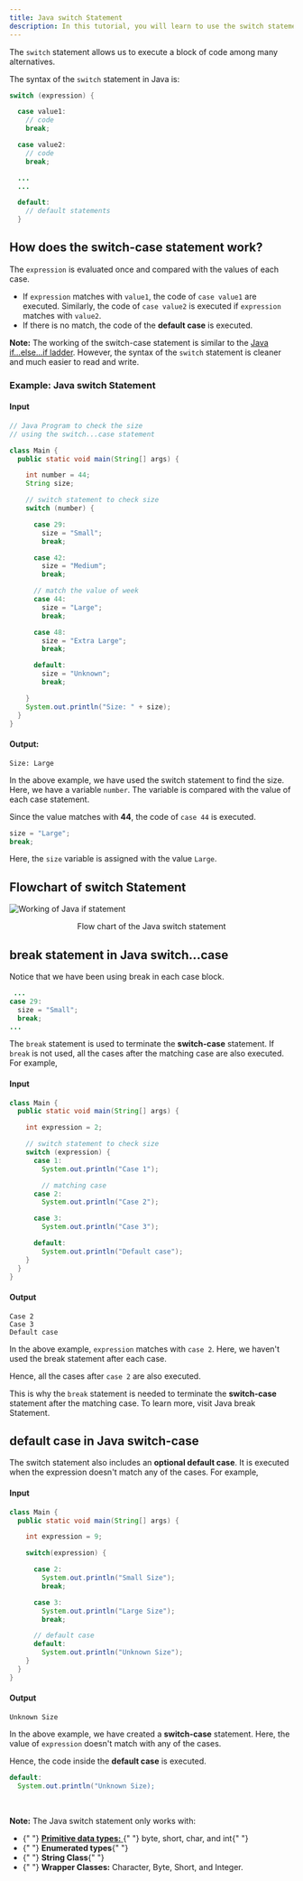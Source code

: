 ```yaml
---
title: Java switch Statement
description: In this tutorial, you will learn to use the switch statement in Java to control the flow of your program’s execution with the help of examples.
---
```


The `switch` statement allows us to execute a block of code among many alternatives.

The syntax of the `switch` statement in Java is:

```java
switch (expression) {

  case value1:
    // code
    break;

  case value2:
    // code
    break;

  ...
  ...

  default:
    // default statements
  }
```

## How does the switch-case statement work?

The `expression` is evaluated once and compared with the values of each case.

- If `expression` matches with `value1`, the code of `case value1` are executed. Similarly, the code of `case value2` is executed if `expression` matches with `value2`.
- If there is no match, the code of the **default case** is executed.

<Callout>

**Note:** The working of the switch-case statement is similar to the [Java if...else...if ladder](/docs/if-else-statement#3-java-if-else-if-statement). However, the syntax of the `switch` statement is cleaner and much easier to read and write.

</Callout>

### Example: Java switch Statement

#### Input

```java
// Java Program to check the size
// using the switch...case statement

class Main {
  public static void main(String[] args) {

    int number = 44;
    String size;

    // switch statement to check size
    switch (number) {

      case 29:
        size = "Small";
        break;

      case 42:
        size = "Medium";
        break;

      // match the value of week
      case 44:
        size = "Large";
        break;

      case 48:
        size = "Extra Large";
        break;

      default:
        size = "Unknown";
        break;

    }
    System.out.println("Size: " + size);
  }
}
```

#### Output:

```plaintext
Size: Large
```

In the above example, we have used the switch statement to find the size. Here, we have a variable `number`. The variable is compared with the value of each case statement.

Since the value matches with **44**, the code of `case 44` is executed.

```java
size = "Large";
break;
```

Here, the `size` variable is assigned with the value `Large`.

## Flowchart of switch Statement

<div className="items-center">

![Working of Java if statement](/img/docs/switch-case-flowchart.svg)

<p align="center" className="text-base font-medium text-neutral-600">
  Flow chart of the Java switch statement
</p>

</div>

## break statement in Java switch...case

Notice that we have been using break in each case block.

```java
 ...
case 29:
  size = "Small";
  break;
...
```

The `break` statement is used to terminate the **switch-case** statement. If `break` is not used, all the cases after the matching case are also executed. For example,

#### Input

```java
class Main {
  public static void main(String[] args) {

    int expression = 2;

    // switch statement to check size
    switch (expression) {
      case 1:
        System.out.println("Case 1");

        // matching case
      case 2:
        System.out.println("Case 2");

      case 3:
        System.out.println("Case 3");

      default:
        System.out.println("Default case");
    }
  }
}
```

#### Output

```plaintext
Case 2
Case 3
Default case
```

In the above example, `expression` matches with `case 2`. Here, we haven't used the break statement after each case.

Hence, all the cases after `case 2` are also executed.

This is why the `break` statement is needed to terminate the **switch-case** statement after the matching case. To learn more, visit Java break Statement.

## default case in Java switch-case

The switch statement also includes an **optional default case**. It is executed when the expression doesn't match any of the cases. For example,

#### Input

```java
class Main {
  public static void main(String[] args) {

    int expression = 9;

    switch(expression) {

      case 2:
        System.out.println("Small Size");
        break;

      case 3:
        System.out.println("Large Size");
        break;

      // default case
      default:
        System.out.println("Unknown Size");
    }
  }
}
```

#### Output

```plaintext
Unknown Size
```

In the above example, we have created a **switch-case** statement. Here, the value of `expression` doesn't match with any of the cases.

Hence, the code inside the **default case** is executed.

```java
default:
  System.out.println("Unknown Size);
```

<br />

<Callout>

**Note:** The Java switch statement only works with:

<ul>
  <li>
    {" "}
    <a href="/docs/variables-primitive-data-types">
      <b>Primitive data types:</b>
    </a>{" "}
    byte, short, char, and int{" "}
  </li>
  <li>
    {" "}
    <b>Enumerated types</b>{" "}
  </li>
  <li>
    {" "}
    <b>String Class</b>{" "}
  </li>
  <li>
    {" "}
    <b>Wrapper Classes:</b> Character, Byte, Short, and Integer.
  </li>
</ul>

</Callout>
